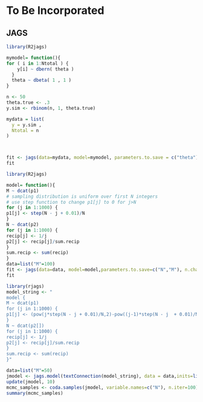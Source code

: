# To Be Incorporated



## JAGS

```r
library(R2jags)

mymodel= function(){
for ( i in 1:Ntotal ) {
    y[i] ~ dbern( theta )
  }
  theta ~ dbeta( 1 , 1 )
}

n <- 50
theta.true <- .3
y.sim <- rbinom(n, 1, theta.true)

mydata = list(    
  y = y.sim ,
  Ntotal = n 
)



fit <- jags(data=mydata, model=mymodel, parameters.to.save = c("theta"), n.chain=2, n.iter=200, n.thin=1, n.burn=100)
fit
```


```r
library(R2jags)

model= function(){
M ~ dcat(p1)
# sampling distribution is uniform over first N integers
# use step function to change p1[j] to 0 for j>N
for (j in 1:1000) {
p1[j] <- step(N - j + 0.01)/N
}
N ~ dcat(p2)
for (j in 1:1000) {
recip[j] <- 1/j
p2[j] <- recip[j]/sum.recip
}
sum.recip <- sum(recip)
}
data=list("M"=100)
fit <- jags(data=data, model=model,parameters.to.save=c("N","M"), n.chain=2, n.iter=100, n.thin=1, n.burn=0, DIC=FALSE)
fit
```

```r
library(rjags)
model_string <- "
model {
M ~ dcat(p1)
for (j in 1:1000) {
p1[j] <- (pow(j*step(N - j + 0.01)/N,2)-pow((j-1)*step(N - j  + 0.01)/N,2))
}
N ~ dcat(p2[])
for (j in 1:1000) {
recip[j] <- 1/j
p2[j] <- recip[j]/sum.recip
}
sum.recip <- sum(recip)
}"

data=list("M"=50)
jmodel <- jags.model(textConnection(model_string), data = data,inits=list(N=100),n.chains = 2, n.adapt= 100,quiet=TRUE)
update(jmodel, 10)
mcmc_samples <- coda.samples(jmodel, variable.names=c("N"), n.iter=100)
summary(mcmc_samples)

```
